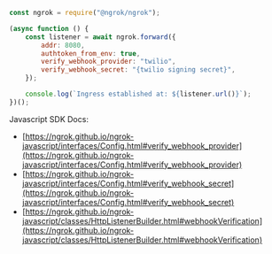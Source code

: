 ```jsx
const ngrok = require("@ngrok/ngrok");

(async function () {
	const listener = await ngrok.forward({
		addr: 8080,
		authtoken_from_env: true,
		verify_webhook_provider: "twilio",
		verify_webhook_secret: "{twilio signing secret}",
	});

	console.log(`Ingress established at: ${listener.url()}`);
})();
```

Javascript SDK Docs:

- [https://ngrok.github.io/ngrok-javascript/interfaces/Config.html#verify_webhook_provider](https://ngrok.github.io/ngrok-javascript/interfaces/Config.html#verify_webhook_provider)
- [https://ngrok.github.io/ngrok-javascript/interfaces/Config.html#verify_webhook_secret](https://ngrok.github.io/ngrok-javascript/interfaces/Config.html#verify_webhook_secret)
- [https://ngrok.github.io/ngrok-javascript/classes/HttpListenerBuilder.html#webhookVerification](https://ngrok.github.io/ngrok-javascript/classes/HttpListenerBuilder.html#webhookVerification)
